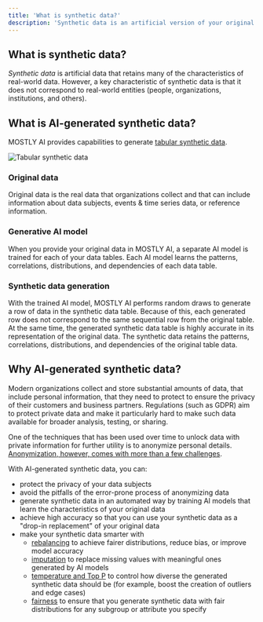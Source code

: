 ```yaml
---
title: 'What is synthetic data?'
description: 'Synthetic data is an artificial version of your original data that protects the privacy of your data subjects and at the same time maintains the utility of your original data by preserving its statistical properties. AI-generated synthetic data can help to unlock the analysis and sharing of otherwise protected datasets that can take months or years to become '
---
```



## What is synthetic data?

_Synthetic data_ is artificial data that retains many of the characteristics of real-world data. However, a key characteristic of synthetic data is that it does not correspond to real-world entities (people, organizations, institutions, and others).

## What is AI-generated synthetic data?

MOSTLY AI provides capabilities to generate [tabular synthetic data](/generators/tabular-synthetic-data).

<Image src="/docimages/concepts/tabular-sd/tabular-synthetic-data.svg" alt="Tabular synthetic data" width={800} height={90} />

### Original data

Original data is the real data that organizations collect and that can include information about data subjects, events & time series data, or reference information.

### Generative AI model

When you provide your original data in MOSTLY AI, a separate AI model is trained for each of your data tables. Each AI model learns the patterns, correlations, distributions, and dependencies of each data table.

### Synthetic data generation

With the trained AI model, MOSTLY AI performs random draws to generate a row of data in the synthetic data table. Because of this, each generated row does not correspond to the same sequential row from the original table. At the same time, the generated synthetic data table is highly accurate in its representation of the original data. The synthetic data retains the patterns, correlations, distributions, and dependencies of the original table data.

## Why AI-generated synthetic data?

Modern organizations collect and store substantial amounts of data, that include personal information, that they need to protect to ensure the privacy of their customers and business partners. Regulations (such as GDPR) aim to protect private data and make it particularly hard to make such data available for broader analysis, testing, or sharing.

One of the techniques that has been used over time to unlock data with private information for further utility is to anonymize personal details. [Anonymization, however, comes with more than a few challenges](https://mostly.ai/synthetic-data-platform/what-is-data-anonymization).

With AI-generated synthetic data, you can:

- protect the privacy of your data subjects
- avoid the pitfalls of the error-prone process of anonymizing data
- generate synthetic data in an automated way by training AI models that learn the characteristics of your original data
- achieve high accuracy so that you can use your synthetic data as a "drop-in replacement" of your original data
- make your synthetic data smarter with
  - [rebalancing](/synthetic-datasets/rebalance-columns) to achieve fairer distributions, reduce bias, or improve model accuracy
  - [imputation](/synthetic-datasets/data-imputation) to replace missing values with meaningful ones generated by AI models
  - [temperature and Top P](/synthetic-datasets/set-size-temp) to control how diverse the generated synthetic data should be (for example, boost the creation of outliers and edge cases)
  - [fairness](/synthetic-datasets/fairness) to ensure that you generate synthetic data with fair distributions for any subgroup or attribute you specify
